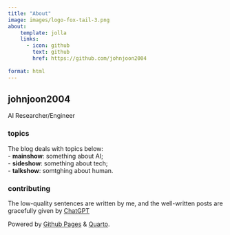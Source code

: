 ```yaml
---
title: "About"
image: images/logo-fox-tail-3.png
about:
    template: jolla
    links: 
      - icon: github
        text: github
        href: https://github.com/johnjoon2004
      
format: html
---
```


## johnjoon2004
AI Researcher/Engineer

### topics
The blog deals with topics below:  
- **mainshow**: something about AI;  
- **sideshow**: something about tech;  
- **talkshow**: somtghing about human.

### contributing
The low-quality sentences are written by me, and the well-written posts are gracefully given by [ChatGPT](https://openai.com/)

Powered by [Github Pages](https://pages.github.com/) & [Quarto](https://quarto.org/docs/websites).  